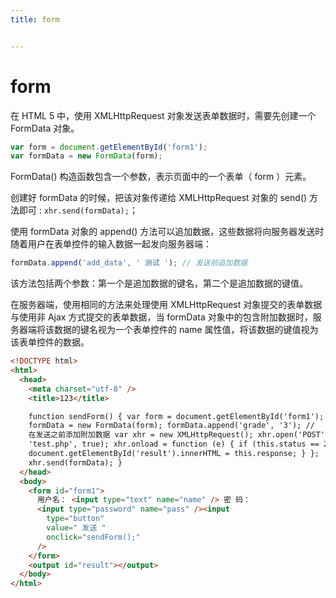 ```yaml
---
title: form


---
```


# form

在 HTML 5 中，使用 XMLHttpRequest 对象发送表单数据时，需要先创建一个 FormData 对象。

```js
var form = document.getElementById('form1');
var formData = new FormData(form);
```

FormData() 构造函数包含一个参数，表示页面中的一个表单（ form ）元素。

创建好 formData 的时候，把该对象传递给 XMLHttpRequest 对象的 send() 方法即可 : `xhr.send(formData);`；

使用 formData 对象的 append() 方法可以追加数据，这些数据将向服务器发送时随着用户在表单控件的输入数据一起发向服务器端：

```js
formData.append('add_data', ' 测试 '); // 发送前追加数据
```

该方法包括两个参数：第一个是追加数据的键名，第二个是追加数据的键值。

在服务器端，使用相同的方法来处理使用 XMLHttpRequest 对象提交的表单数据与使用非 Ajax 方式提交的表单数据，当 formData 对象中的包含附加数据时，服务器端将该数据的键名视为一个表单控件的
name 属性值，将该数据的键值视为该表单控件的数据。

```html
<!DOCTYPE html>
<html>
  <head>
    <meta charset="utf-8" />
    <title>123</title>

    function sendForm() { var form = document.getElementById('form1'); var
    formData = new FormData(form); formData.append('grade', '3'); //
    在发送之前添加附加数据 var xhr = new XMLHttpRequest(); xhr.open('POST',
    'test.php', true); xhr.onload = function (e) { if (this.status == 200) {
    document.getElementById('result').innerHTML = this.response; } };
    xhr.send(formData); }
  </head>
  <body>
    <form id="form1">
      用户名： <input type="text" name="name" /> 密 码：
      <input type="password" name="pass" /><input
        type="button"
        value=" 发送 "
        onclick="sendForm();"
      />
    </form>
    <output id="result"></output>
  </body>
</html>
```

            